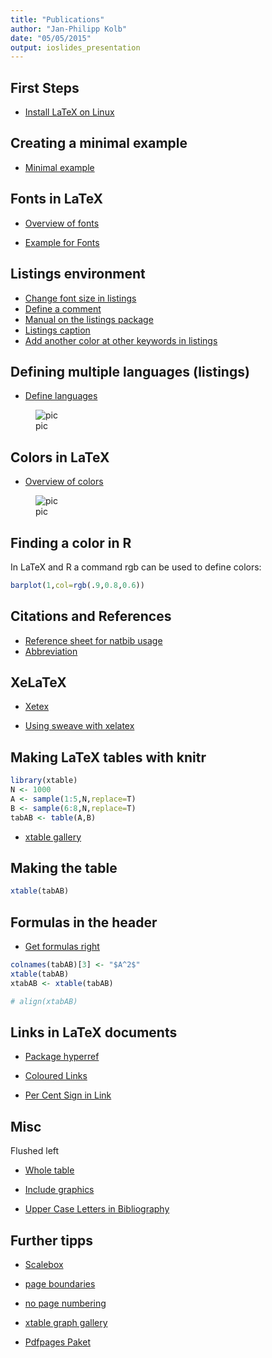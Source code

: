 ```yaml
---
title: "Publications"
author: "Jan-Philipp Kolb"
date: "05/05/2015"
output: ioslides_presentation
---
```


## First Steps

- [Install LaTeX on Linux](http://milq.github.io/install-latex-ubuntu-debian/)

## Creating a minimal example

- [Minimal example](ftp://ftp.dante.de/tex-archive/info/dickimaw/dickimaw-minexample.pdf)


## Fonts in LaTeX

- [Overview of fonts](http://www.math.tu-dresden.de/~rudl/latex/fonts.pdf)


- [Example for Fonts](http://homepage3.nifty.com/tsato/xfig/html/images/text-font-panel.gif)

## Listings environment

- [Change font size in listings](http://tex.stackexchange.com/questions/180222/how-to-change-font-size-for-specific-lstlisting)
- [Define a comment](http://tex.stackexchange.com/questions/89574/language-option-supported-in-listings)
- [Manual on the listings package](http://texdoc.net/texmf-dist/doc/latex/listings/listings.pdf)
- [Listings caption](http://tex.stackexchange.com/questions/54819/listings-caption)
- [Add another color at other keywords in listings](http://tex.stackexchange.com/questions/73174/add-another-color-at-other-keywords-in-listings)


## Defining multiple languages (listings)

- [Define languages](http://tex.stackexchange.com/questions/45711/defining-lstset-parameters-for-multiple-languages)

![pic](http://i.stack.imgur.com/bX7s6.png)

## Colors in LaTeX

- [Overview of colors](https://en.wikibooks.org/wiki/LaTeX/Colors)

![pic](http://i.stack.imgur.com/Aaxb9.png)

## Finding a color in R

In LaTeX and R a command rgb can be used to define colors:

```r
barplot(1,col=rgb(.9,0.8,0.6))
```


## Citations and References
- [Reference sheet for natbib usage](http://merkel.zoneo.net/Latex/natbib.php)
- [Abbreviation](http://www.mrunix.de/forums/showthread.php?67873-Abk%FCrzung-bei-BibTex)

## XeLaTeX

- [Xetex](http://scripts.sil.org/cms/scripts/page.php?site_id=nrsi&id=xetex)

- [Using sweave with xelatex](http://www.r-bloggers.com/using-sweave-with-xelatex/)

## Making LaTeX tables with knitr

```r
library(xtable)
N <- 1000
A <- sample(1:5,N,replace=T)
B <- sample(6:8,N,replace=T)
tabAB <- table(A,B)
```

- [xtable gallery](https://cran.r-project.org/web/packages/xtable/vignettes/xtableGallery.pdf)


## Making the table

```r
xtable(tabAB)
```

## Formulas in the header

- [Get formulas right](http://stackoverflow.com/questions/14877305/using-xtable-with-r-and-latex-math-mode-in-column-names)

```r
colnames(tabAB)[3] <- "$A^2$"
xtable(tabAB)
xtabAB <- xtable(tabAB)
```

```r
# align(xtabAB)
```

## Links in LaTeX documents

- [Package hyperref](https://de.wikibooks.org/wiki/LaTeX-W%C3%B6rterbuch:_hyperref)

- [Coloured Links](http://texwelt.de/wissen/fragen/1121/wie-entferne-ich-die-roten-rahmen-um-hyperlinks)

- [Per Cent Sign in Link](http://tex.stackexchange.com/questions/12230/getting-percent-sign-into-an-url-in-a-footnote)

## Misc

Flushed left

- [Whole table](http://stackoverflow.com/questions/12470306/xtable-left-just)


- [Include graphics](http://www.golatex.de/wiki/%5Cincludegraphics)

- [Upper Case Letters in Bibliography](http://texwelt.de/wissen/fragen/6335/wie-verhindere-ich-dass-bibtex-meine-titel-in-kleinbuchstaben-schreibt)

## Further tipps

- [Scalebox](https://de.wikibooks.org/wiki/LaTeX-W%C3%B6rterbuch:_scalebox)

- [page boundaries](http://overspice.blogspot.de/2007/10/latex-seitenrnder-einrichten.html)

- [no page numbering](http://tex.stackexchange.com/questions/54333/no-page-numbering)

- [xtable graph gallery](https://cran.r-project.org/web/packages/xtable/vignettes/xtableGallery.pdf)

- [Pdfpages Paket ](https://www.namsu.de/Extra/pakete/Pdfpages.html)
